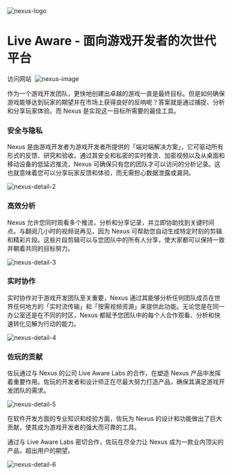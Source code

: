 
<Image src={Logo} alt='nexus-logo' className='mt-0 size-14' />

# Live Aware - 面向游戏开发者的次世代平台

<ButtonLink href='https://liveaware.io' target='_blank' rel='noopener noreferrer'>
  访问网站&nbsp;
  <TbExternalLink />
</ButtonLink>

<Image src={Cover} alt='nexus-image' priority />

作为一个游戏开发团队，更快地创建出卓越的游戏一直是最终目标。但是如何确保游戏能够达到玩家的期望并在市场上获得良好的反响呢？答案就是通过捕捉、分析和分享玩家体验。而 Nexus 是实现这一目标所需要的最佳工具。

### 安全与隐私

Nexus 是由游戏开发者为游戏开发者所提供的「端对端解决方案」，它可驱动所有形式的反馈、研究和验收。通过其安全和私密的实时推流、加密视频以及从桌面和移动设备的低延迟推流，Nexus 可确保只有您的团队才可以访问的分析记录。这也就意味着您可以分享玩家反馈和体验，而无需担心数据泄露或漏洞。

<Image src={Detail2} alt='nexus-detail-2' />

### 高效分析

Nexus 允许您同时观看多个推流，分析和分享记录，并立即协助找到关键时间点。与翻阅几小时的视频说再见，因为 Nexus 可帮助您自动生成特定时刻的剪辑和精彩片段。这些片段剪辑可以与您团队中的所有人分享，使大家都可以保持一致并朝着共同的目标努力。

<Image src={Detail3} alt='nexus-detail-3' />

### 实时协作

实时协作对于游戏开发团队至关重要，Nexus 通过其能够分析任何团队成员在世界任何地方的「实时流传输」和「按需视频资源」来提供此功能。无论您是在同一办公室还是在不同的时区，Nexus 都赋予您团队中的每个人合作观看、分析和快速转化见解为行动的能力。

<Image src={Detail4} alt='nexus-detail-4' />

### 佐玩的贡献

佐玩通过与 Nexus 的公司 Live Aware Labs 的合作，在塑造 Nexus 产品中发挥着重要作用。佐玩的开发者和设计师正在尽最大努力打造产品，确保其满足游戏开发团队的需求。

<Image src={Detail5} alt='nexus-detail-5' />

在软件开发方面的专业知识和经验方面，佐玩为 Nexus 的设计和功能做出了巨大贡献，使其成为游戏开发者的强大而可靠的工具。

通过与 Live Aware Labs 密切合作，佐玩在尽全力让 Nexus 成为一款业内顶尖的产品，超出用户的期望。

<Image src={Detail6} alt='nexus-detail-6' />
